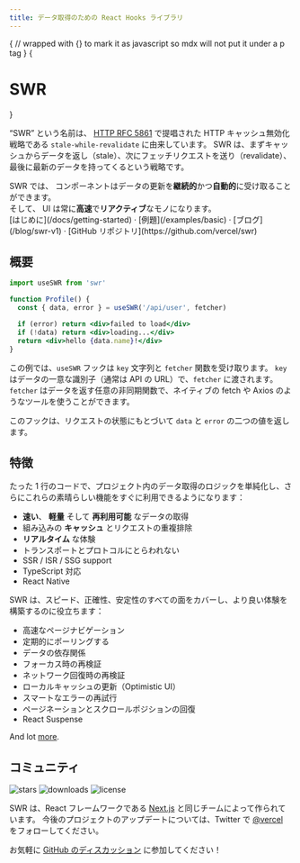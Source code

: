 ```yaml
---
title: データ取得のための React Hooks ライブラリ
---
```



{
// wrapped with {} to mark it as javascript so mdx will not put it under a p tag
}
{<h1 className="text-center font-extrabold md:text-5xl mt-8">SWR</h1>}

<Features/>

“SWR” という名前は、 [HTTP RFC 5861](https://tools.ietf.org/html/rfc5861) で提唱された HTTP キャッシュ無効化戦略である `stale-while-revalidate` に由来しています。
SWR は、まずキャッシュからデータを返し（stale）、次にフェッチリクエストを送り（revalidate）、最後に最新のデータを持ってくるという戦略です。

<Callout emoji="✅">
  SWR では、 コンポーネントはデータの更新を<strong>継続的</strong>かつ<strong>自動的</strong>に受け取ることができます。<br/>
  そして、 UI は常に<strong>高速</strong>で<strong>リアクティブ</strong>なモノになります。
</Callout>

<div className="mt-16 mb-20 text-center">
  [はじめに](/docs/getting-started) · [例題](/examples/basic) · [ブログ](/blog/swr-v1) · [GitHub リポジトリ](https://github.com/vercel/swr)
</div>

## 概要

```jsx
import useSWR from 'swr'

function Profile() {
  const { data, error } = useSWR('/api/user', fetcher)

  if (error) return <div>failed to load</div>
  if (!data) return <div>loading...</div>
  return <div>hello {data.name}!</div>
}
```

この例では、`useSWR` フックは `key` 文字列と `fetcher` 関数を受け取ります。 `key` はデータの一意な識別子（通常は API の URL）で、`fetcher` に渡されます。
`fetcher` はデータを返す任意の非同期関数で、ネイティブの fetch や Axios のようなツールを使うことができます。

このフックは、リクエストの状態にもとづいて `data` と `error` の二つの値を返します。

## 特徴

たった 1 行のコードで、プロジェクト内のデータ取得のロジックを単純化し、さらにこれらの素晴らしい機能をすぐに利用できるようになります：

- **速い**、 **軽量** そして **再利用可能** なデータの取得
- 組み込みの **キャッシュ** とリクエストの重複排除
- **リアルタイム** な体験
- トランスポートとプロトコルにとらわれない
- SSR / ISR / SSG support
- TypeScript 対応
- React Native

SWR は、スピード、正確性、安定性のすべての面をカバーし、より良い体験を構築するのに役立ちます：

- 高速なページナビゲーション
- 定期的にポーリングする
- データの依存関係
- フォーカス時の再検証
- ネットワーク回復時の再検証
- ローカルキャッシュの更新（Optimistic UI）
- スマートなエラーの再試行
- ページネーションとスクロールポジションの回復
- React Suspense

And lot [more](/docs/getting-started).

## コミュニティ

<p className="flex h-6">
  <img alt="stars" src="https://badgen.net/github/stars/vercel/swr" className="inline-block mr-2"/>
  <img alt="downloads" src="https://badgen.net/npm/dt/swr" className="inline-block mr-2"/>
  <img alt="license" src="https://badgen.net/npm/license/swr" className="inline-block mr-2"/>
</p>

SWR は、React フレームワークである [Next.js](https://nextjs.org) と同じチームによって作られています。
今後のプロジェクトのアップデートについては、Twitter で [@vercel](https://twitter.com/vercel) をフォローしてください。

お気軽に [GitHub のディスカッション](https://github.com/vercel/swr/discussions) に参加してください！
